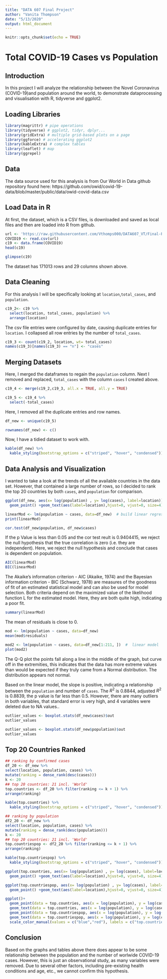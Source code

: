 ---
title: "DATA 607 Final Project"
author: "Vanita Thompson"
date: "5/13/2020"
output: html_document
---

```{r setup, include=FALSE}
knitr::opts_chunk$set(echo = TRUE)
```

# Total COVID-19 Cases vs Population

## Introduction

In this project I will analyze the relationship between the Novel Coronavirus (COVID-19)and population around the world, to demonstrate dataprocessing and visualisation with R, tidyverse and ggplot2.

## Loading Libraries

```{r}
library(magrittr) # pipe operations
library(tidyverse) # ggplot2, tidyr, dplyr...
library(gridExtra) # multiple grid-based plots on a page
library(ggforce) # accelerating ggplot2
library(kableExtra) # complex tables
library(leaflet) # map
library(ggrepel)
```

## Data

The data source used for this analysis is from Our World in Data github repository found here:
<link> https://github.com/owid/covid-19-data/blob/master/public/data/owid-covid-data.csv 


## Load Data in R

At first, the dataset, which is a CSV files, is downloaded and saved as local files and then are loaded
into R from github.

```{r}
url <- 'https://raw.githubusercontent.com/Vthomps000/DATA607_VT/Final-Project/owid-covid-data.csv'
COVID19 <- read.csv(url)
c19 <- data.frame(COVID19)
head(c19)
```

```{r}
glimpse(c19)
```

The dataset has 171013 rows and 29 columns shown above.

## Data Cleaning

For this analysis I will be specifically looking at `location`,`total_cases`, and `population`.

```{r}
c19_2<- c19 %>%
  select(location, total_cases, population) %>%
  arrange(location)
```

The csv file entries were configured by date, causing duplicate entries for `location`. I collapsed all row entries by the number of `total_cases`.


```{r}
c19_3 <- count(c19_2, location, wt= total_cases)
names(c19_3)[names(c19_3) == "n"] <- "cases"
```

## Merging Datasets

Here, I merged the dataframes to regain the `population` column. Next I removed and replaced, `total_cases` with the column `cases` I created above.

```{r}
c19_4 <- merge(c19_2,c19_3, all.x = TRUE, all.y = TRUE)
```

```{r}
c19_5 <- c19_4 %>%
  select(-total_cases)
```

Here, I removed all the duplicate entries and row names.

```{r}
df_new <- unique(c19_5)
```

```{r}
rownames(df_new) <- c()
```

Now, I have a tidied dataset to work with.

```{r}
kable(df_new) %>%
  kable_styling(bootstrap_options = c("striped", "hover", "condensed"))
```
 
## Data Analysis and Visualization

I wanted to take a look at the trends of all the available countries in the data set. However, that contained a large number of rows, so I decided to rank the top 20 countries by both `cases`, and `population` for comparison.


```{r}
ggplot(df_new, aes(x= log(population) , y= log(cases), label=location))+
  geom_point() +geom_text(aes(label=location),hjust=0, vjust=0, size=4)
```

```{r}
linearMod <- lm(population ~ cases, data=df_new)  # build linear regression model on full data
print(linearMod)
```

```{r}
cor.test(df_new$population, df_new$cases)
```

If the p Value is less than 0.05 and the cor test reult is 0.9404415, we reject the null hypothesis that the true correlation is zero (i.e. they are independent). Here, we reject the null hypothesis and conclude that cases is dependent on population.

```{r}
AIC(linearMod)
BIC(linearMod)
```
The Akaike’s information criterion - AIC (Akaike, 1974) and the Bayesian information criterion - BIC (Schwarz, 1978) are measures of the goodness of fit of an estimated statistical model and can also be used for model selection. Both criteria depend on the maximized value of the likelihood function L for the estimated model. Here, they are both quite high, indicating a poor fit.

```{r}
summary(linearMod)
```

The mean of residuals is close to 0.

```{r}
mod <- lm(population ~ cases, data=df_new)
mean(mod$residuals)
```



```{r}
mod2 <- lm(population ~ cases, data=df_new[1:211, ])  #  linear model
plot(mod2)
```
The Q-Q plot the points fall along a line in the middle of the graph, but curve off in the extremities, this indicates that the data has more extreme values than would be expected if they truly came from a Normal distribution. The distribution appears not normal.


Based on the linear model, the slope is positive, indicating a relationship between the `population` and number of `cases`. The $R^2$ is 0.8844, adjusted $R^2$ is 0.8839, the p value is far less than 0.5. However, there are many outliers in both variables, that standard error is very high, and 4 variables were deleted due to NA values..

```{r}
outlier_values <- boxplot.stats(df_new$cases)$out
outlier_values
```

```{r}
outlier_values <- boxplot.stats(df_new$population)$out
outlier_values
```


## Top 20 Countries Ranked

```{r}
## ranking by confirmed cases
df_20 <- df_new %>% 
select(location, population, cases) %>%
mutate(ranking = dense_rank(desc(cases)))
k <- 20
## top 20 countries: 21 incl. 'World'
top.countries <- df_20 %>% filter(ranking <= k + 1) %>%
arrange(ranking)
```

```{r}
kable(top.countries) %>%
  kable_styling(bootstrap_options = c("striped", "hover", "condensed"))
```


```{r}
## ranking by population
df2_20 <- df_new %>% 
select(location, population, cases) %>%
mutate(ranking = dense_rank(desc(population)))
k <- 20
## top 20 countries: 21 incl. 'World'
top.countriespop <- df2_20 %>% filter(ranking <= k + 1) %>%
arrange(ranking)
```

```{r}
kable(top.countriespop) %>%
  kable_styling(bootstrap_options = c("striped", "hover", "condensed"))
```



```{r}
ggplot(top.countries, aes(x= log(population) , y= log(cases), label=location))+
  geom_point() +geom_text(aes(label=location),hjust=0, vjust=0, size=4)
```

```{r}
ggplot(top.countriespop, aes(x= log(population) , y= log(cases), label=location))+
  geom_point() +geom_text(aes(label=location),hjust=0, vjust=0, size=4)
```



```{r}
ggplot()+
  geom_point(data = top.countries, aes(x = log(population), y = log(cases), color = "blue"))+
  geom_text(data = top.countries, aes(x = log(population), y = log(cases), label= location, color = "blue"))+
  geom_point(data = top.countriespop, aes(x = log(population), y = log(cases), color = "red"), show.legend = TRUE)+
  geom_text(data = top.countriespop, aes(x = log(population), y = log(cases), label= location, color = "red"))+
  scale_color_manual(values = c("blue","red"), labels = c("top.countries","top.countriespop"), name = "")
```



## Conclusion

Based on the graphs and tables above there does appear to be some relationship between the population and the number of worlwide COVID-19 cases. However, this is just an observational study, as many variables were removed. Due to several other factors, including pre-existing health conditions and age, etc., we cannot confirm this hypothesis.

